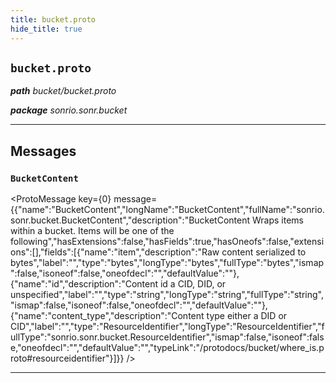 ```yaml
---
title: bucket.proto
hide_title: true
---
```



## `bucket.proto`
_**path** bucket/bucket.proto_

_**package** sonrio.sonr.bucket_



---

## Messages


### `BucketContent`
<ProtoMessage key={0} message={{"name":"BucketContent","longName":"BucketContent","fullName":"sonrio.sonr.bucket.BucketContent","description":"BucketContent Wraps items within a bucket. Items will be one of the following","hasExtensions":false,"hasFields":true,"hasOneofs":false,"extensions":[],"fields":[{"name":"item","description":"Raw content serialized to bytes","label":"","type":"bytes","longType":"bytes","fullType":"bytes","ismap":false,"isoneof":false,"oneofdecl":"","defaultValue":""},{"name":"id","description":"Content id a CID, DID, or unspecified","label":"","type":"string","longType":"string","fullType":"string","ismap":false,"isoneof":false,"oneofdecl":"","defaultValue":""},{"name":"content_type","description":"Content type either a DID or CID","label":"","type":"ResourceIdentifier","longType":"ResourceIdentifier","fullType":"sonrio.sonr.bucket.ResourceIdentifier","ismap":false,"isoneof":false,"oneofdecl":"","defaultValue":"","typeLink":"/protodocs/bucket/where_is.proto#resourceidentifier"}]}} />

---


  